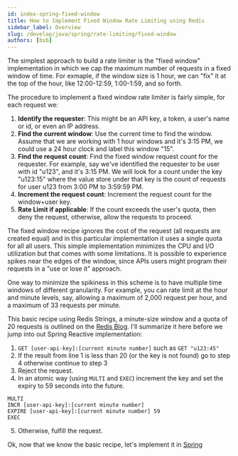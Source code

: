 ```yaml
---
id: index-spring-fixed-window
title: How to Implement Fixed Window Rate Limiting using Redis
sidebar_label: Overview
slug: /develop/java/spring/rate-limiting/fixed-window
authors: [bsb]
---
```



The simplest approach to build a rate limiter is the "fixed window" implementation in which we cap the
maximum number of requests in a fixed window of time. For exmaple, if the window size is 1 hour, we can
"fix" it at the top of the hour, like 12:00-12:59, 1:00-1:59, and so forth.

The procedure to implement a fixed window rate limiter is fairly simple, for each request we:

1. **Identify the requester**: This might be an API key, a token, a user's name or id, or even an IP address.
2. **Find the current window**: Use the current time to find the window. Assume that we are working with 1 hour windows
   and it's 3:15 PM, we could use a 24 hour clock and label this window "15".
3. **Find the request count**: Find the fixed window request count for the requester. For example, say we've
   identified the requester to be user with id "u123", and it's 3:15 PM. We will look for a count under the
   key "u123:15" where the value store under that key is the count of requests for user u123 from 3:00 PM
   to 3:59:59 PM.
4. **Increment the request count**: Increment the request count for the window+user key.
5. **Rate Limit if applicable**: If the count exceeds the user's quota, then deny the request, otherwise, allow the
   requests to proceed.

The fixed window recipe ignores the cost of the request (all requests are created equal) and in this particular implementation
it uses a single quota for all all users. This simple implementation minimizes the CPU and I/O utilization but that comes with
some limitations. It is possible to experience spikes near the edges of the window, since APIs users might program their
requests in a "use or lose it" approach.

One way to minimize the spikiness in this scheme is to have multiple time windows of different granularity. For example, you can
rate limit at the hour and minute levels, say, allowing a maximum of 2,000 request per hour, and a maximum of 33 requests
per minute.

This basic recipe using Redis Strings, a minute-size window and a quota of 20 requests is outlined on
the [Redis Blog](https://redis.com/redis-best-practices/basic-rate-limiting/). I'll summarize it here before we jump
into out Spring Reactive implementation:

1. `GET [user-api-key]:[current minute number]` such as `GET "u123:45"`
2. If the result from line 1 is less than 20 (or the key is not found) go to step 4 otherwise continue to step 3
3. Reject the request.
4. In an atomic way (using `MULTI` and `EXEC`) increment the key and set the expiry to 59 seconds into the future.

```
MULTI
INCR [user-api-key]:[current minute number]
EXPIRE [user-api-key]:[current minute number] 59
EXEC
```

5. Otherwise, fulfill the request.

Ok, now that we know the basic recipe, let's implement it in [Spring](/develop/java/spring/rate-limiting/fixed-window/reactive)
